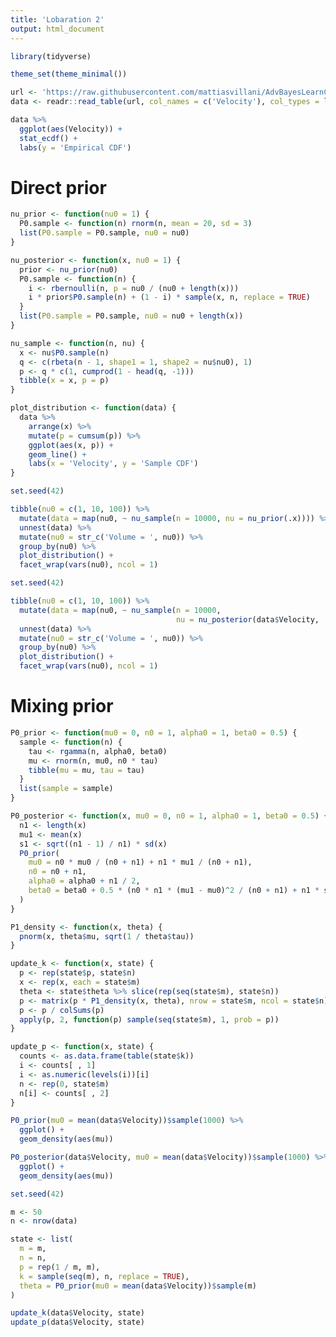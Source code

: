 ```yaml
---
title: 'Lobaration 2'
output: html_document
---
```


```r
library(tidyverse)

theme_set(theme_minimal())
```

```r
url <- 'https://raw.githubusercontent.com/mattiasvillani/AdvBayesLearnCourse/master/Labs/GalaxyData.dat'
data <- readr::read_table(url, col_names = c('Velocity'), col_types = list(Velocity = 'd'))
```

```r
data %>%
  ggplot(aes(Velocity)) +
  stat_ecdf() +
  labs(y = 'Empirical CDF')
```

# Direct prior

```r
nu_prior <- function(nu0 = 1) {
  P0.sample <- function(n) rnorm(n, mean = 20, sd = 3)
  list(P0.sample = P0.sample, nu0 = nu0)
}

nu_posterior <- function(x, nu0 = 1) {
  prior <- nu_prior(nu0)
  P0.sample <- function(n) {
    i <- rbernoulli(n, p = nu0 / (nu0 + length(x)))
    i * prior$P0.sample(n) + (1 - i) * sample(x, n, replace = TRUE)
  }
  list(P0.sample = P0.sample, nu0 = nu0 + length(x))
}

nu_sample <- function(n, nu) {
  x <- nu$P0.sample(n)
  q <- c(rbeta(n - 1, shape1 = 1, shape2 = nu$nu0), 1)
  p <- q * c(1, cumprod(1 - head(q, -1)))
  tibble(x = x, p = p)
}

plot_distribution <- function(data) {
  data %>%
    arrange(x) %>%
    mutate(p = cumsum(p)) %>%
    ggplot(aes(x, p)) +
    geom_line() +
    labs(x = 'Velocity', y = 'Sample CDF')
}
```

```r
set.seed(42)

tibble(nu0 = c(1, 10, 100)) %>%
  mutate(data = map(nu0, ~ nu_sample(n = 10000, nu = nu_prior(.x)))) %>%
  unnest(data) %>%
  mutate(nu0 = str_c('Volume = ', nu0)) %>%
  group_by(nu0) %>%
  plot_distribution() +
  facet_wrap(vars(nu0), ncol = 1)
```

```r
set.seed(42)

tibble(nu0 = c(1, 10, 100)) %>%
  mutate(data = map(nu0, ~ nu_sample(n = 10000,
                                     nu = nu_posterior(data$Velocity, .x)))) %>%
  unnest(data) %>%
  mutate(nu0 = str_c('Volume = ', nu0)) %>%
  group_by(nu0) %>%
  plot_distribution() +
  facet_wrap(vars(nu0), ncol = 1)
```

# Mixing prior

```r
P0_prior <- function(mu0 = 0, n0 = 1, alpha0 = 1, beta0 = 0.5) {
  sample <- function(n) {
    tau <- rgamma(n, alpha0, beta0)
    mu <- rnorm(n, mu0, n0 * tau)
    tibble(mu = mu, tau = tau)
  }
  list(sample = sample)
}

P0_posterior <- function(x, mu0 = 0, n0 = 1, alpha0 = 1, beta0 = 0.5) {
  n1 <- length(x)
  mu1 <- mean(x)
  s1 <- sqrt((n1 - 1) / n1) * sd(x)
  P0_prior(
    mu0 = n0 * mu0 / (n0 + n1) + n1 * mu1 / (n0 + n1),
    n0 = n0 + n1,
    alpha0 = alpha0 + n1 / 2,
    beta0 = beta0 + 0.5 * (n0 * n1 * (mu1 - mu0)^2 / (n0 + n1) + n1 * s1^2)
  )
}

P1_density <- function(x, theta) {
  pnorm(x, theta$mu, sqrt(1 / theta$tau))
}

update_k <- function(x, state) {
  p <- rep(state$p, state$n)
  x <- rep(x, each = state$m)
  theta <- state$theta %>% slice(rep(seq(state$m), state$n))
  p <- matrix(p * P1_density(x, theta), nrow = state$m, ncol = state$n)
  p <- p / colSums(p)
  apply(p, 2, function(p) sample(seq(state$m), 1, prob = p))
}

update_p <- function(x, state) {
  counts <- as.data.frame(table(state$k))
  i <- counts[ , 1]
  i <- as.numeric(levels(i))[i]
  n <- rep(0, state$m)
  n[i] <- counts[ , 2]
}
```

```r
P0_prior(mu0 = mean(data$Velocity))$sample(1000) %>%
  ggplot() +
  geom_density(aes(mu))
```

```r
P0_posterior(data$Velocity, mu0 = mean(data$Velocity))$sample(1000) %>%
  ggplot() +
  geom_density(aes(mu))
```

```r
set.seed(42)

m <- 50
n <- nrow(data)

state <- list(
  m = m,
  n = n,
  p = rep(1 / m, m),
  k = sample(seq(m), n, replace = TRUE),
  theta = P0_prior(mu0 = mean(data$Velocity))$sample(m)
)

update_k(data$Velocity, state)
update_p(data$Velocity, state)
```
